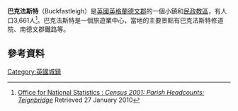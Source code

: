 {{Infobox UK place
|static_image_name= Buckfastleigh - Hamlyn House - geograph.org.uk - 892810.jpg
|static_image_width= 240
|static_image_caption= Hamlyn House
|country=  英格蘭
|region= 西南英格蘭
|shire_county= [[德文郡|德文郡]]
|shire_district= [[Teignbridge|Teignbridge]]
|civil_parish= Buckfastleigh
|official_name= Buckfastleigh
| population = 3,326
| population_ref = ''(2011)''
 |os_grid_reference= SX7366
|latitude= 50.48
|longitude= -3.78
|constituency_westminster= [[托特尼斯_(英國國會選區)|托特尼斯]]
|post_town= BUCKFASTLEIGH
|postcode_area= TQ
|postcode_district= TQ11
|dial_code= 01364
}}
'''巴克法斯特'''（Buckfastleigh）是[[英國|英國]][[英格蘭|英格蘭]][[德文郡|德文郡]]的一個小鎮和[[民政教區|民政教區]]，有人口3,661人<ref>[http://www.neighbourhood.statistics.gov.uk/dissemination/viewFullDataset.do?instanceSelection=03070&productId=779&$ph=60_61&datasetInstanceId=3070&startColumn=1&numberOfColumns=8&containerAreaId=790364 Office for National Statistics : ''Census 2001: Parish Headcounts: Teignbridge''] {{webarchive|url=https://web.archive.org/web/20130524064816/http://www.neighbourhood.statistics.gov.uk/dissemination/viewFullDataset.do?instanceSelection=03070&productId=779&$ph=60_61&datasetInstanceId=3070&startColumn=1&numberOfColumns=8&containerAreaId=790364 |date=2013-05-24 }} Retrieved 27 January 2010</ref>。巴克法斯特是一個旅遊業中心，當地的主要景點有巴克法斯特修道院、南德文郡鐵路等。
==參考資料==
{{reflist}}
{{Commons category|Buckfastleigh}}
[[Category:英國城鎮|Category:英國城鎮]]